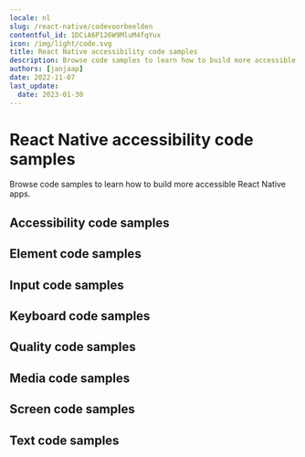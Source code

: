 ```yaml
---
locale: nl
slug: /react-native/codevoorbeelden
contentful_id: 1DCiA6P126W9MluM4fqYux
icon: /img/light/code.svg
title: React Native accessibility code samples
description: Browse code samples to learn how to build more accessible React Native apps.
authors: [janjaap]
date: 2022-11-07
last_update:
  date: 2023-01-30
---
```


# React Native accessibility code samples

Browse code samples to learn how to build more accessible React Native apps.

## Accessibility code samples

<LinkList title="List of React Native Accessibility Code samples" isHighlighted={true}>
  <LinkListItem url="/nl/docs/react-native/codevoorbeelden/accessibility-action" title="Accessibility action" pageTitle="Accessibility action on React Native" shortDescription="Accessibility actions provide alternative ways for users of assistive technologies to perform actions."/>
  <LinkListItem url="/nl/docs/react-native/codevoorbeelden/accessibility-announcement" title="Accessibility announcement" pageTitle="Accessibility announcement on React Native" shortDescription="Users of assistive technologies should be made aware of important changes in content through accessibility announcements."/>
  <LinkListItem url="/nl/docs/react-native/codevoorbeelden/accessibility-dialog" title="Accessibility dialog" pageTitle="Accessibility dialog on React Native" shortDescription="A dialog overlays the screen and offers one or more actions to proceed."/>
  <LinkListItem url="/nl/docs/react-native/codevoorbeelden/accessibility-focus-indicator" title="Accessibility focus indicator" pageTitle="Accessibility focus indicator on React Native" shortDescription="Users should know which element has focus when using a keyboard or assistive technology."/>
  <LinkListItem url="/nl/docs/react-native/codevoorbeelden/accessibility-focus" title="Accessibility focus" pageTitle="Accessibility focus on React Native" shortDescription="Sometimes you need to programmatically move the accessibility focus to a specific element."/>
  <LinkListItem url="/nl/docs/react-native/codevoorbeelden/accessibility-focusability" title="Accessibility focusability" pageTitle="Accessibility focusability on React Native" shortDescription="An element should indicate whether it should be focusable by assistive technologies or not."/>
  <LinkListItem url="/nl/docs/react-native/codevoorbeelden/accessibility-group" title="Accessibility group" pageTitle="Accessibility group on React Native" shortDescription="It is easier and quicker for users of assistive technologies to interact with grouped elements."/>
  <LinkListItem url="/nl/docs/react-native/codevoorbeelden/accessibility-hint" title="Accessibility hint" pageTitle="Accessibility hint on React Native" shortDescription="An accessibility hint helps users to understand what will happen after performing an action."/>
  <LinkListItem url="/nl/docs/react-native/codevoorbeelden/accessibility-label" title="Accessibility label" pageTitle="Accessibility label on React Native" shortDescription="An accessibility label helps users of assistive technologies to identify elements on the screen."/>
  <LinkListItem url="/nl/docs/react-native/codevoorbeelden/accessibility-language" title="Accessibility language" pageTitle="Accessibility language on React Native" shortDescription="When content is written in multiple languages, foreign words should ideally be indicated in their respective language."/>
  <LinkListItem url="/nl/docs/react-native/codevoorbeelden/accessibility-link" title="Accessibility link" pageTitle="Accessibility link on React Native" shortDescription="Links should be accessible for users of assistive technologies."/>
  <LinkListItem url="/nl/docs/react-native/codevoorbeelden/accessibility-live-region" title="Accessibility live region" pageTitle="Accessibility live region on React Native" shortDescription="A live region allows users of assistive technologies to receive updates whenever important information on the screen changes."/>
  <LinkListItem url="/nl/docs/react-native/codevoorbeelden/accessibility-modal" title="Accessibility modal" pageTitle="Accessibility modal on React Native" shortDescription="A modal overlays the screen with additional content."/>
  <LinkListItem url="/nl/docs/react-native/codevoorbeelden/accessibility-name" title="Accessibility name" pageTitle="Accessibility name on React Native" shortDescription="The accessibility name indicates the name used for interface elements by assistive technologies."/>
  <LinkListItem url="/nl/docs/react-native/codevoorbeelden/accessibility-order" title="Accessibility order" pageTitle="Accessibility order on React Native" shortDescription="Assistive technologies try to determine a logical accessibility order based on the placement and properties of the elements on the screen."/>
  <LinkListItem url="/nl/docs/react-native/codevoorbeelden/accessibility-role" title="Accessibility role" pageTitle="Accessibility role on React Native" shortDescription="An accessibility role helps users of assistive technologies to understand the purpose of elements on the screen."/>
  <LinkListItem url="/nl/docs/react-native/codevoorbeelden/accessibility-state" title="Accessibility state" pageTitle="Accessibility state on React Native" shortDescription="An accessibility state helps users of assistive technologies to understand the state of elements on the screen."/>
  <LinkListItem url="/nl/docs/react-native/codevoorbeelden/accessibility-value" title="Accessibility value" pageTitle="Accessibility value on React Native" shortDescription="An accessibility value helps users of assistive technologies to understand the value of elements on the screen."/>
</LinkList>

## Element code samples

<LinkList title="List of React Native Element Code samples" isHighlighted={true}>
  <LinkListItem url="/nl/docs/react-native/codevoorbeelden/element-focus-change" title="Element focus change" pageTitle="Element focus change on React Native" shortDescription="Whenever an element receives focus, it should not automatically trigger an event which changes context."/>
  <LinkListItem url="/nl/docs/react-native/codevoorbeelden/element-identification" title="Element identification" pageTitle="Element identification on React Native" shortDescription="Functionality that is repeated on multiple screens should use consistent identification."/>
  <LinkListItem url="/nl/docs/react-native/codevoorbeelden/element-position" title="Element position" pageTitle="Element position on React Native" shortDescription="Components that are repeated on multiple screens should have a consistent position."/>
</LinkList>

## Input code samples

<LinkList title="List of React Native Input Code samples" isHighlighted={true}>
  <LinkListItem url="/nl/docs/react-native/codevoorbeelden/input-cancellation" title="Input cancellation" pageTitle="Input cancellation on React Native" shortDescription="Users should be able to cancel accidental interaction."/>
  <LinkListItem url="/nl/docs/react-native/codevoorbeelden/input-content-type" title="Input content type" pageTitle="Input content type on React Native" shortDescription="Setting the content type for input fields helps user entering data."/>
  <LinkListItem url="/nl/docs/react-native/codevoorbeelden/input-errors" title="Input errors" pageTitle="Input errors on React Native" shortDescription="Users should be notified when they make input errors."/>
  <LinkListItem url="/nl/docs/react-native/codevoorbeelden/input-gestures" title="Input gestures" pageTitle="Input gestures on React Native" shortDescription="Gesture activated functionality should also be available without the use of gestures."/>
  <LinkListItem url="/nl/docs/react-native/codevoorbeelden/input-instructions" title="Input instructions" pageTitle="Input instructions on React Native" shortDescription="When a label might not describe the requested input sufficiently, you should add additional instructions."/>
  <LinkListItem url="/nl/docs/react-native/codevoorbeelden/input-keyboard-type" title="Input keyboard type" pageTitle="Input keyboard type on React Native" shortDescription="Setting the keyboard type for input fields helps user entering data."/>
  <LinkListItem url="/nl/docs/react-native/codevoorbeelden/input-label" title="Input label" pageTitle="Input label on React Native" shortDescription="Input fields should have labels so that users know what input data is expected."/>
  <LinkListItem url="/nl/docs/react-native/codevoorbeelden/input-motion" title="Input motion" pageTitle="Input motion on React Native" shortDescription="Provide an alternative way for actions activated by motion, to allow everyone to use the functionality."/>
  <LinkListItem url="/nl/docs/react-native/codevoorbeelden/input-predictable" title="Input predictable" pageTitle="Input predictable on React Native" shortDescription="Whenever a user provides input, there should be no change of context."/>
</LinkList>

## Keyboard code samples

<LinkList title="List of React Native Keyboard Code samples" isHighlighted={true}>
  <LinkListItem url="/nl/docs/react-native/codevoorbeelden/keyboard-order" title="Keyboard order" pageTitle="Keyboard order on React Native" shortDescription="By adjusting the keyboard order, you can provide a great experience for users that control their device using a hardware keyboard."/>
  <LinkListItem url="/nl/docs/react-native/codevoorbeelden/keyboard-shortcuts" title="Keyboard shortcuts" pageTitle="Keyboard shortcuts on React Native" shortDescription="Most people operate their smartphones with touch, but some people use an external keyboard."/>
</LinkList>

## Quality code samples

<LinkList title="List of React Native Quality Code samples" isHighlighted={true}>
  <LinkListItem url="/nl/docs/react-native/codevoorbeelden/linting" title="Linting" pageTitle="Linting on React Native" shortDescription="Linting is the process of running a tool which analyzes your code for potential errors."/>
</LinkList>

## Media code samples

<LinkList title="List of React Native Media Code samples" isHighlighted={true}>
  <LinkListItem url="/nl/docs/react-native/codevoorbeelden/audio-control" title="Audio control" pageTitle="Audio control on React Native" shortDescription="Users should be able to control audio whenever it plays automatically."/>
  <LinkListItem url="/nl/docs/react-native/codevoorbeelden/audio-description" title="Audio description" pageTitle="Audio description on React Native" shortDescription="Videos should include audio description when important visual details are shown which you cannot hear."/>
  <LinkListItem url="/nl/docs/react-native/codevoorbeelden/live-captions" title="Live captions" pageTitle="Live captions on React Native" shortDescription="Captions should be provided in real-time to enable users to understand what is being said in live videos."/>
  <LinkListItem url="/nl/docs/react-native/codevoorbeelden/captions" title="Captions" pageTitle="Captions on React Native" shortDescription="Captions should be provided to enable users to understand what is being said in videos."/>
  <LinkListItem url="/nl/docs/react-native/codevoorbeelden/transcript" title="Transcript" pageTitle="Transcript on React Native" shortDescription="Videos should contain a transcript to allow users to read what is shown in media, such as a video or podcast."/>
</LinkList>

## Screen code samples

<LinkList title="List of React Native Screen Code samples" isHighlighted={true}>
  <LinkListItem url="/nl/docs/react-native/codevoorbeelden/reduced-animations" title="Reduced animations" pageTitle="Reduced animations on React Native" shortDescription="Content which conveys a sense of motion can be a barrier for users."/>
  <LinkListItem url="/nl/docs/react-native/codevoorbeelden/contrast" title="Contrast" pageTitle="Contrast on React Native" shortDescription="Apps should provide enough contrast between text and its background so that it can be read by people with moderately low vision."/>
  <LinkListItem url="/nl/docs/react-native/codevoorbeelden/dark-mode" title="Dark mode" pageTitle="Dark mode on React Native" shortDescription="Dark mode darkens background colours and provides a more comfortable viewing experience in low light."/>
  <LinkListItem url="/nl/docs/react-native/codevoorbeelden/frequent-flashes" title="Frequent flashes" pageTitle="Frequent flashes on React Native" shortDescription="Rapidly flashing images or views can cause seizures for some users."/>
  <LinkListItem url="/nl/docs/react-native/codevoorbeelden/descriptive-headers" title="Descriptive headers" pageTitle="Descriptive headers on React Native" shortDescription="Screens should have descriptive headers, this helps users find specific content and orient themselves within your app."/>
  <LinkListItem url="/nl/docs/react-native/codevoorbeelden/descriptive-labels" title="Descriptive labels" pageTitle="Descriptive labels on React Native" shortDescription="Screens should have descriptive labels, these help users recognize which purpose controls have."/>
  <LinkListItem url="/nl/docs/react-native/codevoorbeelden/screen-orientation" title="Screen orientation" pageTitle="Screen orientation on React Native" shortDescription="Apps should adapt to the preferred display orientation of the user."/>
  <LinkListItem url="/nl/docs/react-native/codevoorbeelden/reflow" title="Reflow" pageTitle="Reflow on React Native" shortDescription="Content on the screen should reflow based on the users' preferences."/>
  <LinkListItem url="/nl/docs/react-native/codevoorbeelden/search-functionality" title="Search functionality" pageTitle="Search functionality on React Native" shortDescription="Users might have difficulty finding a specific screen."/>
  <LinkListItem url="/nl/docs/react-native/codevoorbeelden/skip-content" title="Skip content" pageTitle="Skip content on React Native" shortDescription="It can be helpful for users to skip repeated blocks of content."/>
  <LinkListItem url="/nl/docs/react-native/codevoorbeelden/adjustable-timing" title="Adjustable timing" pageTitle="Adjustable timing on React Native" shortDescription="Everyone, including people with disabilities, should have adequate time to interact with your app."/>
  <LinkListItem url="/nl/docs/react-native/codevoorbeelden/screen-title" title="Screen title" pageTitle="Screen title on React Native" shortDescription="Each screen should have a descriptive title, which helps users with identifying the screen."/>
</LinkList>

## Text code samples

<LinkList title="List of React Native Text Code samples" isHighlighted={true}>
  <LinkListItem url="/nl/docs/react-native/codevoorbeelden/bold-text" title="Bold text" pageTitle="Bold text on React Native" shortDescription="Apps should use bold text when users have indicated this as a preference in the system settings."/>
  <LinkListItem url="/nl/docs/react-native/codevoorbeelden/text-element" title="Text element" pageTitle="Text element on React Native" shortDescription="Always use text elements to display text, unless this is not possible due to styling, such as text logo's."/>
  <LinkListItem url="/nl/docs/react-native/codevoorbeelden/localization" title="Localization" pageTitle="Localization on React Native" shortDescription="Assistive technologies, such as the screen reader, use the locale for the pronunciation of utterances."/>
  <LinkListItem url="/nl/docs/react-native/codevoorbeelden/scale-text" title="Scale text" pageTitle="Scale text on React Native" shortDescription="Apps should scale text to the size specified by users in the system settings."/>
  <LinkListItem url="/nl/docs/react-native/codevoorbeelden/text-spacing" title="Text spacing" pageTitle="Text spacing on React Native" shortDescription="Content should adapt to increased spacing between lines, words, letters, and paragraphs."/>
  <LinkListItem url="/nl/docs/react-native/codevoorbeelden/text-truncation" title="Text truncation" pageTitle="Text truncation on React Native" shortDescription="Text should never get truncated in your app, even when users have enlarged their font size."/>
</LinkList>
